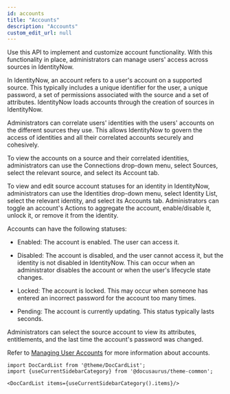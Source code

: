 ```yaml
---
id: accounts
title: "Accounts"
description: "Accounts"
custom_edit_url: null
---
```




Use this API to implement and customize account functionality.
With this functionality in place, administrators can manage users' access across sources in IdentityNow. 

In IdentityNow, an account refers to a user's account on a supported source.
This typically includes a unique identifier for the user, a unique password, a set of permissions associated with the source and a set of attributes. IdentityNow loads accounts through the creation of sources in IdentityNow.

Administrators can correlate users' identities with the users' accounts on the different sources they use. 
This allows IdentityNow to govern the access of identities and all their correlated accounts securely and cohesively. 

To view the accounts on a source and their correlated identities, administrators can use the Connections drop-down menu, select Sources, select the relevant source, and select its Account tab. 

To view and edit source account statuses for an identity in IdentityNow, administrators can use the Identities drop-down menu, select Identity List, select the relevant identity, and select its Accounts tab. 
Administrators can toggle an account's Actions to aggregate the account, enable/disable it, unlock it, or remove it from the identity. 

Accounts can have the following statuses: 

- Enabled: The account is enabled. The user can access it.

- Disabled: The account is disabled, and the user cannot access it, but the identity is not disabled in IdentityNow. This can occur when an administrator disables the account or when the user's lifecycle state changes. 

- Locked: The account is locked. This may occur when someone has entered an incorrect password for the account too many times.

- Pending: The account is currently updating. This status typically lasts seconds. 

Administrators can select the source account to view its attributes, entitlements, and the last time the account's password was changed.

Refer to [Managing User Accounts](https://documentation.sailpoint.com/saas/help/common/users/user_access.html#managing-user-accounts) for more information about accounts.




```mdx-code-block
import DocCardList from '@theme/DocCardList';
import {useCurrentSidebarCategory} from '@docusaurus/theme-common';

<DocCardList items={useCurrentSidebarCategory().items}/>
```
      
